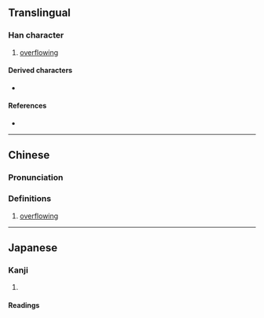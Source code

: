{{character info}}
==Translingual==

===Han character===
{{Han char|rn=85|rad=水|as=13|sn=16|four=38186|canj=EOMO|ids=⿰氵僉}}

# [[overflowing]]

====Derived characters====
* {{l|mul|[[𩆯]]}}

====References====
* {{Han ref|kx=0653.250|dkj=18409|dj=1063.180|hdz=31761.040|uh=6FB0|ud=28592|bh=EA46|bd=59974}}

----

==Chinese==
{{zh-forms|s=𰛲}}

===Pronunciation===
{{zh-pron
|m=liàn
|c=lim6
|mc=
|oc=
|ma=
|cat=v
}}

===Definitions===
{{zh-hanzi}}

# [[overflowing]]

----

==Japanese==

===Kanji===
{{ja-kanji|grade=|rs=水13}}

# {{rfdef|ja|sort=水13}}

====Readings====
{{ja-readings
|goon=れん<れん<れむ
|kanon=れん<れん<れむ
|kun=なぎさ-}}